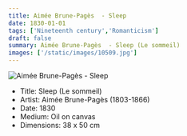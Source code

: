 ```yaml
---
title: Aimée Brune-Pagès  - Sleep
date: 1830-01-01
tags: ['Nineteenth century','Romanticism']
draft: false
summary: Aimée Brune-Pagès  - Sleep (Le sommeil)
images: ['/static/images/10509.jpg']
---
```


![Aimée Brune-Pagès  - Sleep](/static/images/10509.jpg)

* Title: Sleep (Le sommeil)
* Artist: Aimée Brune-Pagès  (1803-1866)
* Date: 1830
* Medium: Oil on canvas
* Dimensions: 38 x 50 cm


